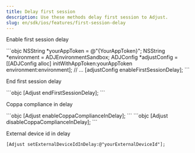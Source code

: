 ```yaml
---
title: Delay first session
description: Use these methods delay first session to Adjust.
slug: en/sdk/ios/features/first-session-delay
---
```


Enable first session delay

<Tabs>
   <Tab title="Objective-C" sync="objc">
      ```objc NSString *yourAppToken = @"{YourAppToken}"; NSString *environment
      = ADJEnvironmentSandbox; ADJConfig *adjustConfig = [[ADJConfig alloc]
      initWithAppToken:yourAppToken environment:environment]; // ...
      [adjustConfig enableFirstSessionDelay]; ```
   </Tab>
</Tabs>

End first session delay

<Tabs>
   <Tab title="Objective-C" sync="objc">
      ```objc [Adjust endFirstSessionDelay]; ```
   </Tab>
</Tabs>

Coppa compliance in delay

<Tabs>
   <Tab title="Objective-C" sync="objc">
      ```objc [Adjust enableCoppaComplianceInDelay]; ```
   </Tab>
</Tabs>

<Tabs>
   <Tab title="Objective-C" sync="objc">
      ```objc [Adjust disableCoppaComplianceInDelay]; ```
   </Tab>
</Tabs>

External device id in delay

<Tabs>
<Tab title="Objective-C" sync="objc">

```objc
[Adjust setExternalDeviceIdInDelay:@"yourExternalDeviceId"];
```

</Tab>
</Tabs>
